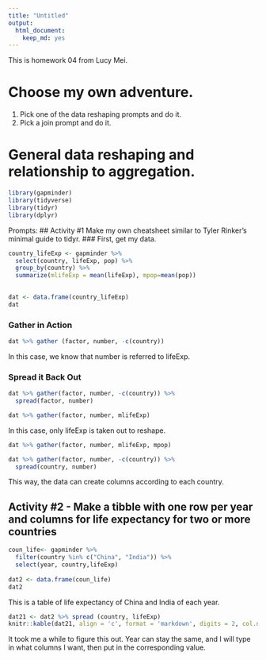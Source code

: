 ```yaml
---
title: "Untitled"
output: 
  html_document: 
    keep_md: yes
---
```


This is homework 04 from Lucy Mei.



# Choose my own adventure.
1. Pick one of the data reshaping prompts and do it.
2. Pick a join prompt and do it.

# General data reshaping and relationship to aggregation.

```r
library(gapminder)
library(tidyverse)
library(tidyr)
library(dplyr)
```

Prompts: 
## Activity #1
Make my own cheatsheet similar to Tyler Rinker's minimal guide to tidyr.
### First, get my data.
```r
country_lifeExp <- gapminder %>%
  select(country, lifeExp, pop) %>%
  group_by(country) %>%
  summarize(mlifeExp = mean(lifeExp), mpop=mean(pop))
  

dat <- data.frame(country_lifeExp)
dat
```

### Gather in Action
```r
dat %>% gather (factor, number, -c(country))
```
In this case, we know that number is referred to lifeExp.

### Spread it Back Out
```r
dat %>% gather(factor, number, -c(country)) %>%
  spread(factor, number)
```

```r
dat %>% gather(factor, number, mlifeExp)
```
In this case, only lifeExp is taken out to reshape.

```r
dat %>% gather(factor, number, mlifeExp, mpop)
```

```r
dat %>% gather(factor, number, -c(country)) %>%
  spread(country, number)
```
This way, the data can create columns according to each country.

## Activity #2 - Make a tibble with one row per year and columns for life expectancy for two or more countries
```r
coun_life<- gapminder %>%
  filter(country %in% c("China", "India")) %>%
  select(year, country,lifeExp) 
  
dat2 <- data.frame(coun_life)
dat2
```

This is a table of life expectancy of China and India of each year.
```r
dat21 <- dat2 %>% spread (country, lifeExp)
knitr::kable(dat21, align = 'c', format = 'markdown', digits = 2, col.names= c("Year", "China", "India"))
```
It took me a while to figure this out. Year can stay the same, and I will type in what columns I want, then put in the corresponding value.



